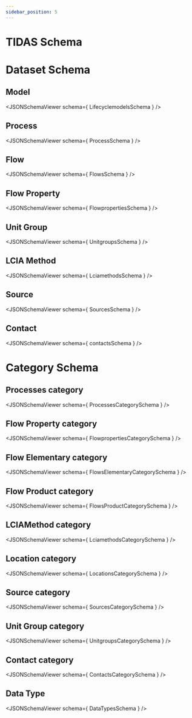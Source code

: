 ```yaml
---
sidebar_position: 5
---
```



# TIDAS Schema

# Dataset Schema
## Model
<JSONSchemaViewer schema={ LifecyclemodelsSchema } />

## Process
<JSONSchemaViewer schema={ ProcessSchema } />

## Flow
<JSONSchemaViewer schema={ FlowsSchema } />

## Flow Property
<JSONSchemaViewer schema={ FlowpropertiesSchema } />

## Unit Group
<JSONSchemaViewer schema={ UnitgroupsSchema } />

## LCIA Method
<JSONSchemaViewer schema={ LciamethodsSchema } />

## Source
<JSONSchemaViewer schema={ SourcesSchema } />

## Contact
<JSONSchemaViewer schema={ contactsSchema } />


# Category Schema
## Processes category
<JSONSchemaViewer schema={ ProcessesCategorySchema } />

## Flow Property category
<JSONSchemaViewer schema={ FlowpropertiesCategorySchema } />

## Flow Elementary category
<JSONSchemaViewer schema={ FlowsElementaryCategorySchema } />

## Flow Product category
<JSONSchemaViewer schema={ FlowsProductCategorySchema } />

## LCIAMethod category
<JSONSchemaViewer schema={ LciamethodsCategorySchema } />

## Location category
<JSONSchemaViewer schema={ LocationsCategorySchema } />

## Source category
<JSONSchemaViewer schema={ SourcesCategorySchema } />

## Unit Group category
<JSONSchemaViewer schema={ UnitgroupsCategorySchema } />

## Contact category
<JSONSchemaViewer schema={ ContactsCategorySchema } />

## Data Type
<JSONSchemaViewer schema={ DataTypesSchema } />
